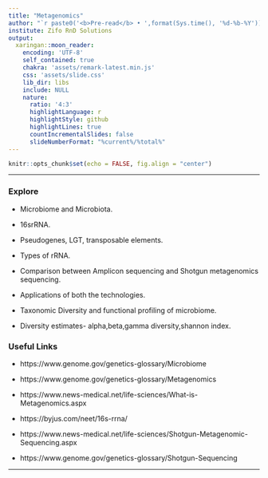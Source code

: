---
title: "Metagenomics"
author: "`r paste0('<b>Pre-read</b> • ',format(Sys.time(), '%d-%b-%Y'))`"
institute: Zifo RnD Solutions
output:
  xaringan::moon_reader:
    encoding: 'UTF-8'
    self_contained: true
    chakra: 'assets/remark-latest.min.js'
    css: 'assets/slide.css'
    lib_dir: libs
    include: NULL
    nature:
      ratio: '4:3'
      highlightLanguage: r
      highlightStyle: github
      highlightLines: true
      countIncrementalSlides: false
      slideNumberFormat: "%current%/%total%"
---

<!--------------- Only edit title, subtitle & author above this --------------->

```{r}
knitr::opts_chunk$set(echo = FALSE, fig.align = "center")
```

---

### Explore

   * Microbiome and Microbiota.
   
   * 16srRNA.
   
   * Pseudogenes, LGT, transposable elements.
   
   * Types of rRNA.
   
   * Comparison between Amplicon sequencing and Shotgun metagenomics sequencing.
   
   * Applications of both the technologies.
   
   * Taxonomic Diversity and functional profiling of microbiome.
   
   * Diversity estimates- alpha,beta,gamma diversity,shannon index.
   
### Useful Links

   * https://www.genome.gov/genetics-glossary/Microbiome
   
   * https://www.genome.gov/genetics-glossary/Metagenomics
   
   * https://www.news-medical.net/life-sciences/What-is-Metagenomics.aspx
   
   * https://byjus.com/neet/16s-rrna/
   
   * https://www.news-medical.net/life-sciences/Shotgun-Metagenomic-Sequencing.aspx
   
   * https://www.genome.gov/genetics-glossary/Shotgun-Sequencing
   
---
